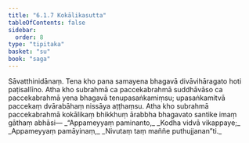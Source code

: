 ```yaml
---
title: "6.1.7 Kokālikasutta"
tableOfContents: false
sidebar:
  order: 8
type: "tipitaka"
basket: "su"
book: "saga"
---
```



<DynamicBreadcrumb />

<Division number="178" book="saga" bookNo="12" page="150">

<Paragraph number="1070" book="saga">
Sāvatthinidānaṃ. Tena kho pana samayena bhagavā divāvihāragato hoti paṭisallīno. Atha kho subrahmā ca paccekabrahmā suddhāvāso ca paccekabrahmā yena bhagavā tenupasaṅkamiṃsu; upasaṅkamitvā paccekaṃ dvārabāhaṃ nissāya aṭṭhaṃsu. Atha kho subrahmā paccekabrahmā kokālikaṃ bhikkhuṃ ārabbha bhagavato santike imaṃ gāthaṃ abhāsi—
</Paragraph>

<Paragraph number="1071" type="verses" book="saga">
_“Appameyyaṃ paminanto,_  
_Kodha vidvā vikappaye;_  
_Appameyyaṃ pamāyinaṃ,_  
_Nivutaṃ taṃ maññe puthujjanan”ti._
</Paragraph>
</Division>